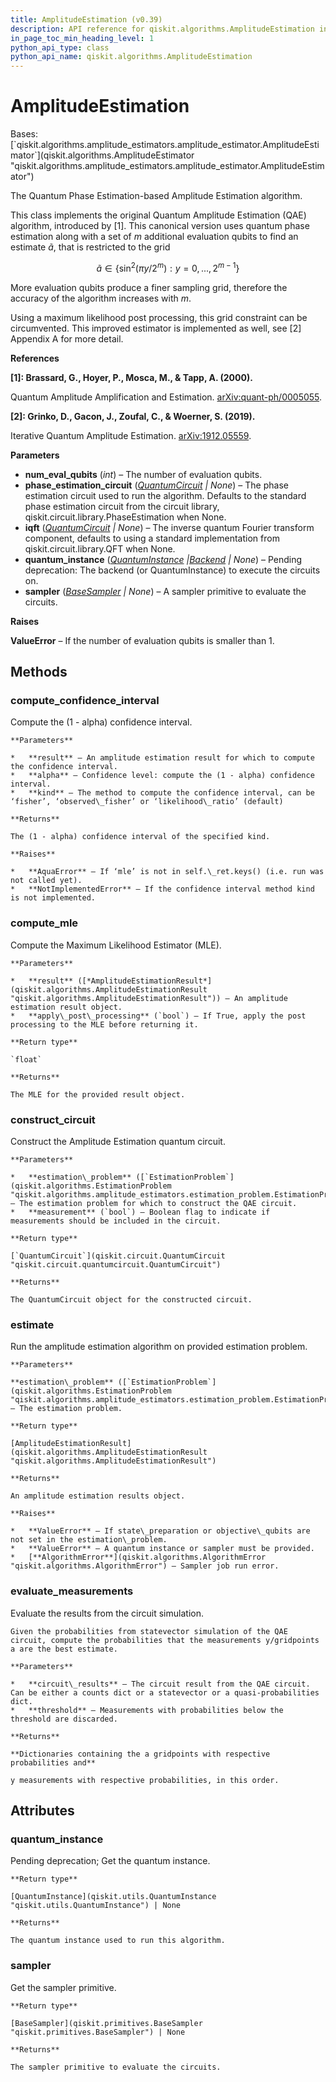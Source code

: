 ```yaml
---
title: AmplitudeEstimation (v0.39)
description: API reference for qiskit.algorithms.AmplitudeEstimation in qiskit v0.39
in_page_toc_min_heading_level: 1
python_api_type: class
python_api_name: qiskit.algorithms.AmplitudeEstimation
---
```


# AmplitudeEstimation

<Class id="qiskit.algorithms.AmplitudeEstimation" isDedicatedPage={true} github="https://github.com/qiskit/qiskit/tree/stable/0.22/qiskit/algorithms/amplitude_estimators/ae.py" signature="AmplitudeEstimation(num_eval_qubits, phase_estimation_circuit=None, iqft=None, quantum_instance=None, sampler=None)" modifiers="class">
  Bases: [`qiskit.algorithms.amplitude_estimators.amplitude_estimator.AmplitudeEstimator`](qiskit.algorithms.AmplitudeEstimator "qiskit.algorithms.amplitude_estimators.amplitude_estimator.AmplitudeEstimator")

  The Quantum Phase Estimation-based Amplitude Estimation algorithm.

  This class implements the original Quantum Amplitude Estimation (QAE) algorithm, introduced by \[1]. This canonical version uses quantum phase estimation along with a set of $m$ additional evaluation qubits to find an estimate $\tilde{a}$, that is restricted to the grid

$$
\tilde{a} \in \{\sin^2(\pi  y / 2^m) : y = 0, ..., 2^{m-1}\}
$$

  More evaluation qubits produce a finer sampling grid, therefore the accuracy of the algorithm increases with $m$.

  Using a maximum likelihood post processing, this grid constraint can be circumvented. This improved estimator is implemented as well, see \[2] Appendix A for more detail.

  **References**

  **\[1]: Brassard, G., Hoyer, P., Mosca, M., & Tapp, A. (2000).**

  Quantum Amplitude Amplification and Estimation. [arXiv:quant-ph/0005055](http://arxiv.org/abs/quant-ph/0005055).

  **\[2]: Grinko, D., Gacon, J., Zoufal, C., & Woerner, S. (2019).**

  Iterative Quantum Amplitude Estimation. [arXiv:1912.05559](https://arxiv.org/abs/1912.05559).

  **Parameters**

  *   **num\_eval\_qubits** (*int*) – The number of evaluation qubits.
  *   **phase\_estimation\_circuit** ([*QuantumCircuit*](qiskit.circuit.QuantumCircuit "qiskit.circuit.QuantumCircuit") *| None*) – The phase estimation circuit used to run the algorithm. Defaults to the standard phase estimation circuit from the circuit library, qiskit.circuit.library.PhaseEstimation when None.
  *   **iqft** ([*QuantumCircuit*](qiskit.circuit.QuantumCircuit "qiskit.circuit.QuantumCircuit") *| None*) – The inverse quantum Fourier transform component, defaults to using a standard implementation from qiskit.circuit.library.QFT when None.
  *   **quantum\_instance** ([*QuantumInstance*](qiskit.utils.QuantumInstance "qiskit.utils.QuantumInstance")  *|*[*Backend*](qiskit.providers.Backend "qiskit.providers.Backend") *| None*) – Pending deprecation: The backend (or QuantumInstance) to execute the circuits on.
  *   **sampler** ([*BaseSampler*](qiskit.primitives.BaseSampler "qiskit.primitives.BaseSampler") *| None*) – A sampler primitive to evaluate the circuits.

  **Raises**

  **ValueError** – If the number of evaluation qubits is smaller than 1.

  ## Methods

  <span id="qiskit-algorithms-amplitudeestimation-compute-confidence-interval" />

  ### compute\_confidence\_interval

  <Function id="qiskit.algorithms.AmplitudeEstimation.compute_confidence_interval" signature="AmplitudeEstimation.compute_confidence_interval(result, alpha=0.05, kind='likelihood_ratio')" modifiers="static">
    Compute the (1 - alpha) confidence interval.

    **Parameters**

    *   **result** – An amplitude estimation result for which to compute the confidence interval.
    *   **alpha** – Confidence level: compute the (1 - alpha) confidence interval.
    *   **kind** – The method to compute the confidence interval, can be ‘fisher’, ‘observed\_fisher’ or ‘likelihood\_ratio’ (default)

    **Returns**

    The (1 - alpha) confidence interval of the specified kind.

    **Raises**

    *   **AquaError** – If ‘mle’ is not in self.\_ret.keys() (i.e. run was not called yet).
    *   **NotImplementedError** – If the confidence interval method kind is not implemented.
  </Function>

  <span id="qiskit-algorithms-amplitudeestimation-compute-mle" />

  ### compute\_mle

  <Function id="qiskit.algorithms.AmplitudeEstimation.compute_mle" signature="AmplitudeEstimation.compute_mle(result, apply_post_processing=False)" modifiers="static">
    Compute the Maximum Likelihood Estimator (MLE).

    **Parameters**

    *   **result** ([*AmplitudeEstimationResult*](qiskit.algorithms.AmplitudeEstimationResult "qiskit.algorithms.AmplitudeEstimationResult")) – An amplitude estimation result object.
    *   **apply\_post\_processing** (`bool`) – If True, apply the post processing to the MLE before returning it.

    **Return type**

    `float`

    **Returns**

    The MLE for the provided result object.
  </Function>

  <span id="qiskit-algorithms-amplitudeestimation-construct-circuit" />

  ### construct\_circuit

  <Function id="qiskit.algorithms.AmplitudeEstimation.construct_circuit" signature="AmplitudeEstimation.construct_circuit(estimation_problem, measurement=False)">
    Construct the Amplitude Estimation quantum circuit.

    **Parameters**

    *   **estimation\_problem** ([`EstimationProblem`](qiskit.algorithms.EstimationProblem "qiskit.algorithms.amplitude_estimators.estimation_problem.EstimationProblem")) – The estimation problem for which to construct the QAE circuit.
    *   **measurement** (`bool`) – Boolean flag to indicate if measurements should be included in the circuit.

    **Return type**

    [`QuantumCircuit`](qiskit.circuit.QuantumCircuit "qiskit.circuit.quantumcircuit.QuantumCircuit")

    **Returns**

    The QuantumCircuit object for the constructed circuit.
  </Function>

  <span id="qiskit-algorithms-amplitudeestimation-estimate" />

  ### estimate

  <Function id="qiskit.algorithms.AmplitudeEstimation.estimate" signature="AmplitudeEstimation.estimate(estimation_problem)">
    Run the amplitude estimation algorithm on provided estimation problem.

    **Parameters**

    **estimation\_problem** ([`EstimationProblem`](qiskit.algorithms.EstimationProblem "qiskit.algorithms.amplitude_estimators.estimation_problem.EstimationProblem")) – The estimation problem.

    **Return type**

    [AmplitudeEstimationResult](qiskit.algorithms.AmplitudeEstimationResult "qiskit.algorithms.AmplitudeEstimationResult")

    **Returns**

    An amplitude estimation results object.

    **Raises**

    *   **ValueError** – If state\_preparation or objective\_qubits are not set in the estimation\_problem.
    *   **ValueError** – A quantum instance or sampler must be provided.
    *   [**AlgorithmError**](qiskit.algorithms.AlgorithmError "qiskit.algorithms.AlgorithmError") – Sampler job run error.
  </Function>

  <span id="qiskit-algorithms-amplitudeestimation-evaluate-measurements" />

  ### evaluate\_measurements

  <Function id="qiskit.algorithms.AmplitudeEstimation.evaluate_measurements" signature="AmplitudeEstimation.evaluate_measurements(circuit_results, threshold=1e-06)">
    Evaluate the results from the circuit simulation.

    Given the probabilities from statevector simulation of the QAE circuit, compute the probabilities that the measurements y/gridpoints a are the best estimate.

    **Parameters**

    *   **circuit\_results** – The circuit result from the QAE circuit. Can be either a counts dict or a statevector or a quasi-probabilities dict.
    *   **threshold** – Measurements with probabilities below the threshold are discarded.

    **Returns**

    **Dictionaries containing the a gridpoints with respective probabilities and**

    y measurements with respective probabilities, in this order.
  </Function>

  ## Attributes

  ### quantum\_instance

  <Attribute id="qiskit.algorithms.AmplitudeEstimation.quantum_instance">
    Pending deprecation; Get the quantum instance.

    **Return type**

    [QuantumInstance](qiskit.utils.QuantumInstance "qiskit.utils.QuantumInstance") | None

    **Returns**

    The quantum instance used to run this algorithm.
  </Attribute>

  ### sampler

  <Attribute id="qiskit.algorithms.AmplitudeEstimation.sampler">
    Get the sampler primitive.

    **Return type**

    [BaseSampler](qiskit.primitives.BaseSampler "qiskit.primitives.BaseSampler") | None

    **Returns**

    The sampler primitive to evaluate the circuits.
  </Attribute>
</Class>

